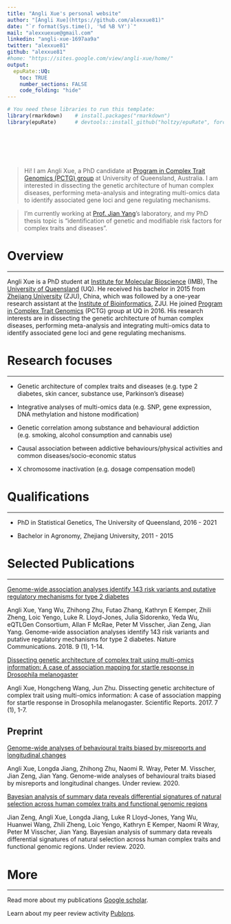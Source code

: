 ```yaml
---
title: "Angli Xue's personal website"
author: "[Angli Xue](https://github.com/alexxue81)"
date: "`r format(Sys.time(), '%d %B %Y')`"
mail: "alexxuexue@gmail.com"
linkedin: "angli-xue-1697aa9a"
twitter: "alexxue81"
github: "alexxue81"
#home: "https://sites.google.com/view/angli-xue/home/"
output:
  epuRate::UQ:
    toc: TRUE
    number_sections: FALSE
    code_folding: "hide"
---
```


```r
# You need these libraries to run this template:
library(rmarkdown)    # install.packages("rmarkdown")
library(epuRate)      # devtools::install_github("holtzy/epuRate", force=TRUE)
```

<br><br><br><br>

> Hi! I am Angli Xue, a PhD candidate at [Program in Complex Trait Genomics (PCTG) group](https://cnsgenomics.com/) at University of Queensland, Australia. I am interested in dissecting the genetic architecture of human complex diseases, performing meta-analysis and integrating multi-omics data to identify associated gene loci and gene regulating mechanisms. 

> I'm currently working at [Prof. Jian Yang](https://scholar.google.com.au/citations?user=aLuqQs8AAAAJ&hl=en)'s laboratory, and my PhD thesis topic is "identification of genetic and modifiable risk factors for complex traits and diseases".


# Overview
***
Angli Xue is a PhD student at [Institute for Molecular Bioscience](https://imb.uq.edu.au/) (IMB), The [University of Queensland](https://www.uq.edu.au/) (UQ). He received his bachelor in 2015 from [Zhejiang University](http://www.zju.edu.cn/english/) (ZJU), China, which was followed by a one-year research assistant at the [Institute of Bioinformatics](http://ibi.zju.edu.cn/), ZJU. He joined [Program in Complex Trait Genomics](https://cnsgenomics.com/) (PCTG) group at UQ in 2016. His research interests are in dissecting the genetic architecture of human complex diseases, performing meta-analysis and integrating multi-omics data to identify associated gene loci and gene regulating mechanisms.


# Research focuses
***
- Genetic architecture of complex traits and diseases (e.g. type 2 diabetes, skin cancer, substance use, Parkinson's disease)

- Integrative analyses of multi-omics data (e.g. SNP, gene expression, DNA methylation and histone modification)

- Genetic correlation among substance and behavioural addiction (e.g. smoking, alcohol consumption and cannabis use)

- Causal association between addictive behaviours/physical activities and common diseases/socio-economic status

- X chromosome inactivation (e.g. dosage compensation model)


# Qualifications
***
- PhD in Statistical Genetics, The University of Queensland, 2016 - 2021

- Bachelor in Agronomy, Zhejiang University, 2011 - 2015

# Selected Publications
***
[Genome-wide association analyses identify 143 risk variants and putative regulatory mechanisms for type 2 diabetes](https://www.nature.com/articles/s41467-018-04951-w)

Angli Xue, Yang Wu, Zhihong Zhu, Futao Zhang, Kathryn E Kemper, Zhili Zheng, Loic Yengo, Luke R. Lloyd-Jones, Julia Sidorenko, Yeda Wu, eQTLGen Consortium, Allan F McRae, Peter M Visscher, Jian Zeng, Jian Yang. Genome-wide association analyses identify 143 risk variants and putative regulatory mechanisms for type 2 diabetes. Nature Communications. 2018. 9 (1), 1-14.

[Dissecting genetic architecture of complex trait using multi-omics information: A case of association mapping for startle response in Drosophila melanogaster](https://www.nature.com/articles/s41598-017-11676-1)

Angli Xue, Hongcheng Wang, Jun Zhu. Dissecting genetic architecture of complex trait using multi-omics information: A case of association mapping for startle response in Drosophila melanogaster. Scientific Reports. 2017. 7 (1), 1-7.

## Preprint
[Genome-wide analyses of behavioural traits biased by misreports and longitudinal changes](https://www.medrxiv.org/content/10.1101/2020.06.15.20131284v1)

Angli Xue, Longda Jiang, Zhihong Zhu, Naomi R. Wray, Peter M. Visscher, Jian Zeng, Jian Yang. Genome-wide analyses of behavioural traits biased by misreports and longitudinal changes. Under review. 2020.

[Bayesian analysis of summary data reveals differential signatures of natural selection across human complex traits and functional genomic regions](https://www.biorxiv.org/content/10.1101/752527v1)

Jian Zeng, Angli Xue, Longda Jiang, Luke R Lloyd-Jones, Yang Wu, Huanwei Wang, Zhili Zheng, Loic Yengo, Kathryn E Kemper, Naomi R Wray, Peter M Visscher, Jian Yang. Bayesian analysis of summary data reveals differential signatures of natural selection across human complex traits and functional genomic regions. Under review. 2020.



# More
***
Read more about my publications [Google scholar](https://scholar.google.com.au/citations?user=pKYOAm0AAAAJ&hl=en).

Learn about my peer review activity [Publons](https://publons.com/researcher/1390585/angli-xue/).